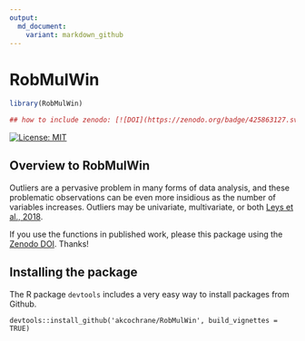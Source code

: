 ```yaml
---
output:
  md_document:
    variant: markdown_github
---
```


<!-- README.md is generated from README.Rmd. Please edit that file -->

# RobMulWin
```r
library(RobMulWin)

## how to include zenodo: [![DOI](https://zenodo.org/badge/425863127.svg)](https://zenodo.org/badge/latestdoi/425863127)
```

[![License: MIT](https://img.shields.io/badge/License-MIT-yellow.svg)](https://opensource.org/licenses/MIT)

## Overview to RobMulWin

Outliers are a pervasive problem in many forms of data analysis, and these problematic observations can be even more insidious as the number of variables increases.
Outliers may be univariate, multivariate, or both [Leys et al., 2018](10.1016/j.jesp.2017.09.011).

If you use the functions in published work, please this package using the [Zenodo DOI ](10.5281/zenodo.10475282). Thanks!

## Installing the package

The R package `devtools` includes a very easy way to install packages from Github.

```
devtools::install_github('akcochrane/RobMulWin', build_vignettes = TRUE)
```

